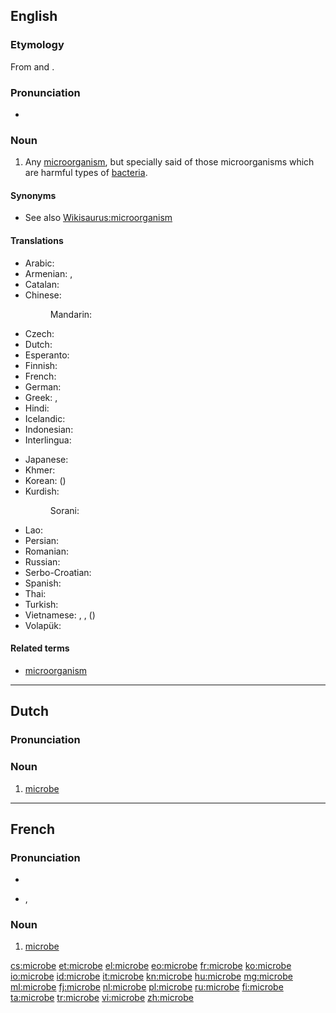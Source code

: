 ==English==

===Etymology===
From {{etyl|grc|en}} {{term|sc=polytonic|μικρός|tr=mikros||small|lang=grc}} and {{term|sc=polytonic|βίος|tr=bios||life|lang=grc}}.

===Pronunciation===
* {{audio|en-us-microbe.ogg|Audio (US)}}

===Noun===
{{en-noun}}

# {{microbiology}} Any [[microorganism]], but specially said of those microorganisms which are harmful types of [[bacteria]].

====Synonyms====
* See also [[Wikisaurus:microorganism]]

====Translations====
{{trans-top|microorganism}}
* Arabic: {{t-|ar|ميكروب|m|tr=mikrūb|sc=Arab}}
* Armenian: {{t-|hy|մանրէ|tr=manrē}}, {{t-|hy|միկրոբ|tr=mikrob}}
* Catalan: {{t-|ca|microbi|m}}
* Chinese:
*: Mandarin: {{t|cmn|微生物|tr=wéishēngwù|sc=Hani}}
* Czech: {{t-|cs|mikrob|m}}
* Dutch: {{t+|nl|microbe|m|f}}
* Esperanto: {{t-|eo|mikrobo}}
* Finnish: {{t+|fi|mikrobi}}
* French: {{t+|fr|microbe|m}}
* German: {{t-|de|Mikrobe|f}}
* Greek: {{t-|el|μικρoοργανισμός|m|tr=mikroorganismós|sc=Grek}}, {{t+|el|μικρόβιο|n|tr=mikróvio}}
* Hindi: {{t-|hi|सूक्ष्मजीव|tr=sūkṣmajīv|sc=Deva}}
* Icelandic: {{t-|is|örvera|f}}
* Indonesian: {{t+|id|mikroba}}
* Interlingua: {{t-|ia|microbio}}
{{trans-mid}}
* Japanese: {{t+|ja|微生物|tr=[[びせいぶつ]], biseibutsu}}
* Khmer: {{t-|km|អតិសុខុមប្រាណ|sc=Khmr|tr=a’te’ so’kʰom praan}}
* Korean: {{t+|ko|미생물|tr=misaengmul|sc=Kore}} ({{t+|ko|微生物|sc=Kore}})
* Kurdish:
*: Sorani: {{t+|ku|میکرۆب|sc=ku-Arab}}
* Lao: {{t+|lo|ຈຸນລະຊີບ|tr=chun la sīp|sc=Laoo}}
* Persian: {{t+|fa|میکرب|tr=mikrob}}
* Romanian: {{t+|ro|microb|m}}
* Russian: {{t+|ru|микроб|m|tr=mikrób}}
* Serbo-Croatian: {{t-|sh|mikrob|m|alt=mìkrōb}}
* Spanish: {{t+|es|microbio}}
* Thai: {{t-|th|จุลชีพ|tr=jun lá chêep|sc=Thai}}
* Turkish: {{t+|tr|mikrop}}
* Vietnamese: {{t-|vi|vi trùng}}, {{t+|vi|vi khuẩn}}, {{t-|vi|vi sinh vật}} ({{t-|vi|微生物}})
* Volapük: {{t-|vo|mikröb}}
{{trans-bottom}}

====Related terms====
* [[microorganism]]

----

==Dutch==
===Pronunciation===
{{hyphenation|mi|cro|be}}
===Noun===
{{nl-noun|f|microben|pl2=microbes|microbetje}}

# {{microbiology|lang=nl}} [[#English|microbe]]

----

==French==

===Pronunciation===
* {{audio|Fr-microbe.ogg|audio}}
* {{IPA|/mi.kʁɔb/|lang=fr}}, {{X-SAMPA|/mi.kROb/}}

===Noun===
{{fr-noun|m}}

# {{microbiology|lang=fr}} [[#English|microbe]]

[[cs:microbe]]
[[et:microbe]]
[[el:microbe]]
[[eo:microbe]]
[[fr:microbe]]
[[ko:microbe]]
[[io:microbe]]
[[id:microbe]]
[[it:microbe]]
[[kn:microbe]]
[[hu:microbe]]
[[mg:microbe]]
[[ml:microbe]]
[[fj:microbe]]
[[nl:microbe]]
[[pl:microbe]]
[[ru:microbe]]
[[fi:microbe]]
[[ta:microbe]]
[[tr:microbe]]
[[vi:microbe]]
[[zh:microbe]]